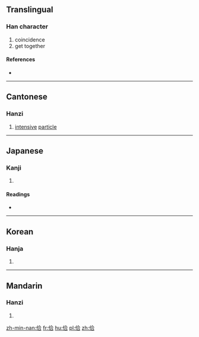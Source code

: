 ==Translingual==

===Han character===
{{Han char|rn=9|rad=人|as=06|sn=8|four=2826<sub>1</sub>|canj=人人一口 (OOMR)|ids=⿰[[亻]][[合]]}}

# coincidence
# get together

====References====
* {{Han ref|kx=0100.120|dkj=00551|dj=0212.070|hdz=10150.040|uh=4F6E|ud=20334|bh=CBCC|bd=52172}}

----

==Cantonese==

===Hanzi===
{{yue-hanzi|jyut=[[tap1]]|y=tap1}}

# [[intensive]] [[particle]]

----

==Japanese==

===Kanji===
{{ja-kanji|grade=|rs=人06}}

# {{defn|lang=ja|sort=人06}}

====Readings====
* {{ja-readings|on=[[こう]] (kō)|kun=[[あわせる]] (awaseru)}}

----

==Korean==

===Hanja===
{{ko-hanja|hangeul=합|eumhun=|rv=hap|mr=hap|y=hap}}

# {{defn|lang=ko|sort=人06}}

----

==Mandarin==

===Hanzi===
{{cmn-hanzi|pin=[[gé]] ([[ge2]])|wg=ko<sup>2</sup>}}

# {{defn|lang=cmn|sort=人06}}

[[zh-min-nan:佮]]
[[fr:佮]]
[[hu:佮]]
[[pl:佮]]
[[zh:佮]]